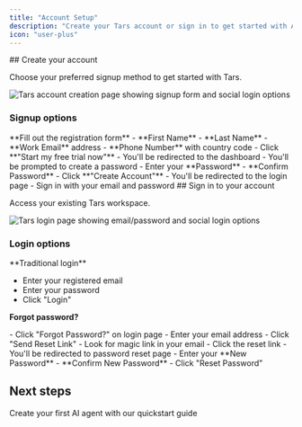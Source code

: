 ```yaml
---
title: "Account Setup"
description: "Create your Tars account or sign in to get started with AI agents"
icon: "user-plus"
---
```



<Tabs>
<Tab title="New user" icon="user-plus">
## Create your account

Choose your preferred signup method to get started with Tars.

<Frame>
  <img
    src="/images/signup.png"
    alt="Tars account creation page showing signup form and social login options"
  />
</Frame>

### Signup options

<Tabs>
<Tab title="Manual signup">
**Fill out the registration form**

<Steps>
<Step title="Enter personal details">
- **First Name**
- **Last Name**
</Step>

<Step title="Add contact information">
  - **Work Email** address - **Phone Number** with country code
</Step>

<Step title="Create your account">
  - Click **"Start my free trial now"** - You'll be redirected to the dashboard
</Step>

<Step title="Set up your password">
  - You'll be prompted to create a password - Enter your **Password** -
  **Confirm Password** - Click **"Create Account"**
</Step>

<Step title="Sign in">
- You'll be redirected to the login page
- Sign in with your email and password
</Step>
</Steps>
</Tab>

<Tab title="Social signup">

<SocialSignup />
</Tab>
</Tabs>
</Tab>

<Tab title="Existing user" icon="key">
## Sign in to your account

Access your existing Tars workspace.

<Frame>
  <img
    src="/images/login.png"
    alt="Tars login page showing email/password and social login options"
  />
</Frame>

### Login options

<Tabs>
<Tab title="Email & password">
**Traditional login**

- Enter your registered email
- Enter your password
- Click "Login"

**Forgot password?**

<Steps>
<Step title="Request password reset">
- Click "Forgot Password?" on login page
- Enter your email address
- Click "Send Reset Link"
</Step>

<Step title="Check your email">
  - Look for magic link in your email - Click the reset link
</Step>

<Step title="Create new password">
- You'll be redirected to password reset page
- Enter your **New Password**
- **Confirm New Password**
- Click "Reset Password"
</Step>
</Steps>
</Tab>

<Tab title="Social login">
<SocialLogin />
</Tab>
</Tabs>
</Tab>
</Tabs>

## Next steps

<Card title="Start building" icon="rocket" href="/quickstart">
  Create your first AI agent with our quickstart guide
</Card>
